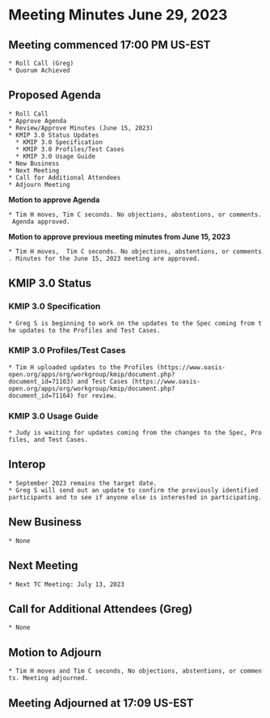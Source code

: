 = Meeting Minutes June 29, 2023 =
== Meeting commenced 17:00 PM US-EST ==
 * Roll Call (Greg)
 * Quorum Achieved

== Proposed Agenda ==
 * Roll Call
 * Approve Agenda
 * Review/Approve Minutes (June 15, 2023)
 * KMIP 3.0 Status Updates
   * KMIP 3.0 Specification
   * KMIP 3.0 Profiles/Test Cases
   * KMIP 3.0 Usage Guide
 * New Business
 * Next Meeting
 * Call for Additional Attendees
 * Adjourn Meeting

'''Motion to approve Agenda''' 

 * Tim H moves, Tim C seconds. No objections, abstentions, or comments. Agenda approved.

'''Motion to approve previous meeting minutes from June 15, 2023'''

 * Tim H moves,  Tim C seconds. No objections, abstentions, or comments. Minutes for the June 15, 2023 meeting are approved.

== KMIP 3.0 Status ==
=== KMIP 3.0 Specification ===
 * Greg S is beginning to work on the updates to the Spec coming from the updates to the Profiles and Test Cases.

=== KMIP 3.0 Profiles/Test Cases ===
 * Tim H uploaded updates to the Profiles (https://www.oasis-open.org/apps/org/workgroup/kmip/document.php?document_id=71163) and Test Cases (https://www.oasis-open.org/apps/org/workgroup/kmip/document.php?document_id=71164) for review. 

=== KMIP 3.0 Usage Guide ===
 * Judy is waiting for updates coming from the changes to the Spec, Profiles, and Test Cases.

== Interop ==
 * September 2023 remains the target date.	
 * Greg S will send out an update to confirm the previously identified participants and to see if anyone else is interested in participating.

== New Business ==
 * None

== Next Meeting ==
 * Next TC Meeting: July 13, 2023

== Call for Additional Attendees (Greg) ==
 * None

== Motion to Adjourn ==
 * Tim H moves and Tim C seconds, No objections, abstentions, or comments. Meeting adjourned.

== Meeting Adjourned at 17:09 US-EST ==
